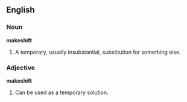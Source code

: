 ==English==

===Noun===
'''makeshift'''
#A temporary, usually insubstantial, substitution for something else.

===Adjective===
'''makeshift'''
#Can be used as a temporary solution.